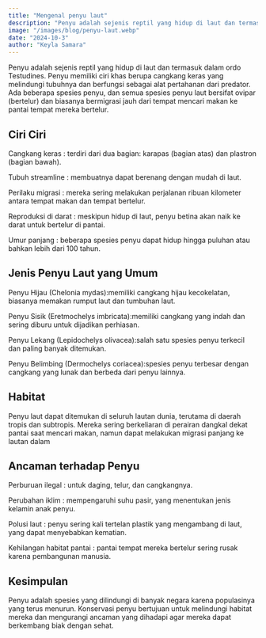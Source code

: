 ```yaml
---
title: "Mengenal penyu laut"
description: "Penyu adalah sejenis reptil yang hidup di laut dan termasuk dalam ordo Testudines. Penyu memiliki ciri khas berupa cangkang keras yang melindungi tubuhnya"
image: "/images/blog/penyu-laut.webp"
date: "2024-10-3"
author: "Keyla Samara"
---
```


Penyu adalah sejenis reptil yang hidup di laut dan termasuk dalam ordo Testudines. Penyu memiliki ciri khas berupa cangkang keras yang melindungi tubuhnya dan berfungsi sebagai alat pertahanan dari predator. Ada beberapa spesies penyu, dan semua spesies penyu laut bersifat ovipar (bertelur) dan biasanya bermigrasi jauh dari tempat mencari makan ke pantai tempat mereka bertelur.

## Ciri Ciri

Cangkang keras : terdiri dari dua bagian: karapas (bagian atas) dan plastron (bagian bawah).

Tubuh streamline : membuatnya dapat berenang dengan mudah di laut.

Perilaku migrasi : mereka sering melakukan perjalanan ribuan kilometer antara tempat makan dan tempat bertelur.

Reproduksi di darat : meskipun hidup di laut, penyu betina akan naik ke darat untuk bertelur di pantai.

Umur panjang : beberapa spesies penyu dapat hidup hingga puluhan atau bahkan lebih dari 100 tahun.

## Jenis Penyu Laut yang Umum

Penyu Hijau (Chelonia mydas):memiliki cangkang hijau kecokelatan, biasanya memakan rumput laut dan tumbuhan laut.

Penyu Sisik (Eretmochelys imbricata):memiliki cangkang yang indah dan sering diburu untuk dijadikan perhiasan.

Penyu Lekang (Lepidochelys olivacea):salah satu spesies penyu terkecil dan paling banyak ditemukan.

Penyu Belimbing (Dermochelys coriacea):spesies penyu terbesar dengan cangkang yang lunak dan berbeda dari penyu lainnya.

## Habitat

Penyu laut dapat ditemukan di seluruh lautan dunia, terutama di daerah tropis dan subtropis. Mereka sering berkeliaran di perairan dangkal dekat pantai saat mencari makan, namun dapat melakukan migrasi panjang ke lautan dalam

## Ancaman terhadap Penyu

Perburuan ilegal : untuk daging, telur, dan cangkangnya.

Perubahan iklim : mempengaruhi suhu pasir, yang menentukan jenis kelamin anak penyu.

Polusi laut : penyu sering kali tertelan plastik yang mengambang di laut, yang dapat menyebabkan kematian.

Kehilangan habitat pantai : pantai tempat mereka bertelur sering rusak karena pembangunan manusia.

## Kesimpulan

Penyu adalah spesies yang dilindungi di banyak negara karena populasinya yang terus menurun. Konservasi penyu bertujuan untuk melindungi habitat mereka dan mengurangi ancaman yang dihadapi agar mereka dapat berkembang biak dengan sehat.